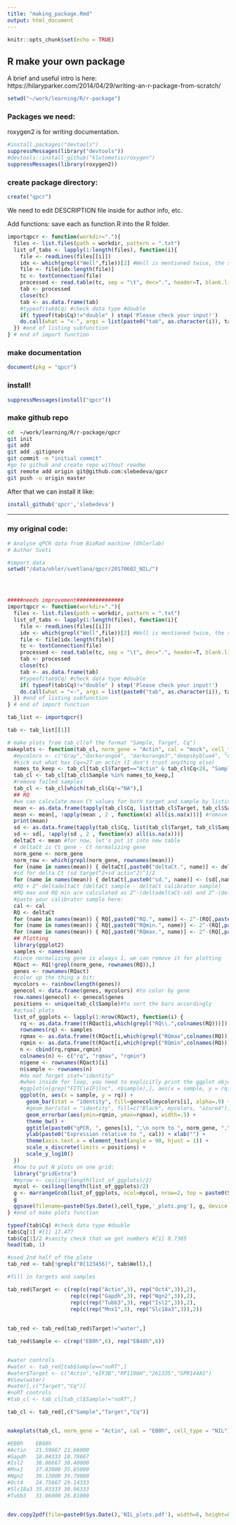 ```yaml
---
title: "making_package.Rmd"
output: html_document
---
```


```r
knitr::opts_chunk$set(echo = TRUE)
```

## R make your own package

A brief and useful intro is here:
https://hilaryparker.com/2014/04/29/writing-an-r-package-from-scratch/


```r
setwd("~/work/learning/R/r-package")
```

### Packages we need:

roxygen2 is for writing documentation.

```r
#install.packages("devtools")
suppressMessages(library("devtools"))
#devtools::install_github("klutometis/roxygen")
suppressMessages(library(roxygen2))
```

### create package directory:

```r
create("qpcr")
```


We need to edit DESCRIPTION file inside for author info, etc.


Add functions: save each as function.R into the R folder.

```r
importqpcr <- function(workdir="."){
  files <- list.files(path = workdir, pattern = ".txt")
  list_of_tabs <- lapply(1:length(files), function(i){
    file <- readLines(files[[i]])
    idx <- which(grepl("Well",file))[2] #Well is mentioned twice, the second one where the table starts
    file <- file[idx:length(file)]
    tc <- textConnection(file)
    processed <- read.table(tc, sep = "\t", dec=".", header=T, blank.lines.skip = TRUE, na.strings = "N/A")
    tab <- processed
    close(tc) 
    tab <- as.data.frame(tab)
    #typeof(tab$Cq) #check data type #double
    if( typeof(tab$Cq)!="double" ) stop('Please check your input!')
    do.call(what = "<-", args = list(paste0("tab", as.character(i)), tab))
  }) #end of listing subfunction
} # end of import function
```


### make documentation

```r
document(pkg = "qpcr")
```

### install!

```r
suppressMessages(install("qpcr"))
```

### make github repo

```bash
cd  ~/work/learning/R/r-package/qpcr
git init
git add
git add .gitignore
git commit -m "initial commit"
#go to github and create repo without readme
git remote add origin git@github.com:slebedeva/qpcr
git push -u origin master
```

After that we can install it like:

```r
install_github('qpcr','slebedeva')
```

------------------------------------------------------------------------------------------------------

### my original code:

```r
# Analyse qPCR data from BioRad machine (Ohlerlab)
# Author Sveti

#import data
setwd("/data/ohler/svetlana/qpcr/20170602_NIL/")




#####needs improvement###############
importqpcr <- function(workdir="."){
  files <- list.files(path = workdir, pattern = ".txt")
  list_of_tabs <- lapply(1:length(files), function(i){
    file <- readLines(files[[i]])
    idx <- which(grepl("Well",file))[2] #Well is mentioned twice, the second one where the table starts
    file <- file[idx:length(file)]
    tc <- textConnection(file)
    processed <- read.table(tc, sep = "\t", dec=".", header=T, blank.lines.skip = TRUE, na.strings = "N/A")
    tab <- processed
    close(tc) 
    tab <- as.data.frame(tab)
    #typeof(tab$Cq) #check data type #double
    if( typeof(tab$Cq)!="double" ) stop('Please check your input!')
    do.call(what = "<-", args = list(paste0("tab", as.character(i)), tab))
  }) #end of listing subfunction
} # end of import function

tab_list <- importqpcr()

tab <- tab_list[[1]]

# make plots from tab_cl(of the format "Sample, Target, Cq")
makeplots <- function(tab_cl, norm_gene = "Actin", cal = "mock", cell_type = "hek293"){
  #mycolors <- c("Gray","darkorange4", "darkorange3","deepskyblue4", "deepskyblue3")
  #kick out what has Cq=>27 on actin (I don't trust anything else)
  names_to_keep <- tab_cl[tab_cl$Target=="Actin" & tab_cl$Cq<28, "Sample"]
  tab_cl <- tab_cl[tab_cl$Sample %in% names_to_keep,]
  #remove failed samples
  tab_cl <- tab_cl[which(tab_cl$Cq!="NA"),]
  ## RQ
  #we can calculate mean Ct values for both target and sample by listing() two indices in tapply:
  mean <- as.data.frame(tapply(tab_cl$Cq, list(tab_cl$Target, tab_cl$Sample), mean))
  mean <- mean[, !apply(mean , 2 , function(x) all(is.na(x)))] #remove rows with NA which were kept because our samples are factors
  print(mean)
  sd <- as.data.frame(tapply(tab_cl$Cq, list(tab_cl$Target, tab_cl$Sample), sd))
  sd <- sd[, !apply(sd , 2 , function(x) all(is.na(x)))]
  deltaCt <- mean #for now, let's put it into new table
  # deltaCt is Ct gene - Ct normalizing gene
  norm_gene <- norm_gene
  norm_row <- which(grepl(norm_gene, rownames(mean)))
  for (name in names(mean)) { deltaCt[,paste0("deltaCt.", name)] <- deltaCt[,name] - deltaCt[norm_row,name] }
  #sd for delta Ct (sd target^2+sd actin^2)^1/2
  for (name in names(mean)) { deltaCt[,paste0("sd.", name)] <- (sd[,name]^2 + sd[norm_row,name]^2)^0.5 }
  #RQ + 2^-deltadeltaCt (deltaCt sample - deltaCt calibrator sample)
  #RQ max and RQ min are calculated as 2^-(deltadeltaCt-sd) and 2^-(deltadeltaCt+sd)
  #paste your calibrator sample here:
  cal <- cal
  RQ <- deltaCt
  for (name in names(mean)) { RQ[,paste0("RQ.", name)] <- 2^-(RQ[,paste0("deltaCt.", name)] - RQ[,paste0("deltaCt.", cal)]) }
  for (name in names(mean)) { RQ[,paste0("RQmin.", name)] <- 2^-(RQ[,paste0("deltaCt.", name)] - RQ[,paste0("deltaCt.", cal)] + RQ[,paste0("sd.", name)]) }
  for (name in names(mean)) { RQ[,paste0("RQmax.", name)] <- 2^-(RQ[,paste0("deltaCt.", name)] - RQ[,paste0("deltaCt.", cal)] - RQ[,paste0("sd.", name)]) }
  ## Plotting
  library(ggplot2)
  samples <- names(mean)
  #since normalizing gene is always 1, we can remove it for plotting
  RQact <- RQ[!grepl(norm_gene, rownames(RQ)),]
  genes <- rownames(RQact)
  #color up the thing a bit:
  mycolors <- rainbow(length(genes))
  genecol <- data.frame(genes, mycolors) #to color by gene
  row.names(genecol) <- genecol$genes
  positions <- unique(tab_cl$Sample)#to sort the bars accordingly
  #actual plots
  list_of_ggplots <- lapply(1:nrow(RQact), function(i) {
    rq <- as.data.frame(t(RQact[i,which(grepl("RQ\\.",colnames(RQ)))])) #transpose so that it is easier to plot (choose RQ columns)
    rownames(rq) <- samples
    rqmax <- as.data.frame(t(RQact[i,which(grepl("RQmax",colnames(RQ)))]))
    rqmin <- as.data.frame(t(RQact[i,which(grepl("RQmin",colnames(RQ)))]))
    n <- cbind(rq,rqmax,rqmin)
    colnames(n) <- c("rq", "rqmax", "rqmin")
    n$gene <- rownames(RQact)[i]
    n$sample <- rownames(n)
    #do not forget stat="identity"
    #when inside for loop, you need to explicitly print the ggplot object
    #ggplot(n[grep("FITC|eIF|lnc", n$sample),], aes(x = sample, y = rq)) +
    ggplot(n, aes(x = sample, y = rq)) +
      geom_bar(stat = "identity", fill=genecol$mycolors[i], alpha=.9) +
      #geom_bar(stat = "identity", fill=c("Black", mycolors, "azure4")) +
      geom_errorbar(aes(ymin=rqmin, ymax=rqmax), width=.5) +
      theme_bw() +
      ggtitle(paste0("qPCR, ", genes[i], ",\n norm to ", norm_gene, ",\n in ", cell_type)) +
      ylab(paste0("Expression relative to ", cal)) + xlab("") +
      theme(axis.text.x = element_text(angle = 90, hjust = 1)) +
      scale_x_discrete(limits = positions) +
      scale_y_log10()
  })
  #how to put N plots on one grid:
  library("gridExtra")
  #myrow <- ceiling(length(list_of_ggplots)/2)
  mycol <- ceiling(length(list_of_ggplots)/2)
  g <- marrangeGrob(list_of_ggplots, ncol=mycol, nrow=2, top = paste0(Sys.Date(),cell_type)) 
  g
  ggsave(filename=paste0(Sys.Date(),cell_type,'_plots.png'), g, device = "png", width=8, height=8)
} #end of make plots function

typeof(tab$Cq) #check data type #double
tab$Cq[1] #[1] 17.477
tab$Cq[1]/2 #sanity check that we got numbers #[1] 8.7385 
head(tab, 1)

#used 2nd half of the plate
tab_red <- tab[!grepl("0[123456]", tab$Well),]

#fill in targets and samples

tab_red$Target <- c(rep(c(rep("Actin",3), rep("Oct4",3)),2),
                    rep(c(rep("Gapdh",3), rep("Ngn2",3)),2),
                    rep(c(rep("Tubb3",3), rep("Isl2",3)),2),
                    rep(c(rep("Mnx1",3), rep("Slc18a3",3)),2))
                            
               
tab_red <- tab_red[tab_red$Target!="water",]

tab_red$Sample <- c(rep("EB0h",6), rep("EB48h",6))


#water controls
#water <- tab_red[tab$Sample=="noRT",]
#water$Target <- c("Actin","eIF3B","RP1196H","261335","GPR144AS")
#View(water)
#water[,c("Target","Cq")]
#noRT controls
#tab_cl <- tab_cl[tab_cl$Sample!="noRT",]

tab_cl <- tab_red[,c("Sample","Target","Cq")]


makeplots(tab_cl, norm_gene = "Actin", cal = "EB0h", cell_type = "NIL")

#EB0h    EB48h
#Actin   21.59667 21.66000
#Gapdh   18.04333 18.78667
#Isl2    38.86667 30.40000
#Mnx1    37.83000 35.85000
#Ngn2    39.13000 39.79000
#Oct4    24.75667 29.14333
#Slc18a3 35.03333 30.96333
#Tubb3   31.06000 26.81000


dev.copy2pdf(file=paste0(Sys.Date(),'NIL_plots.pdf'), width=8, height=8)

```


